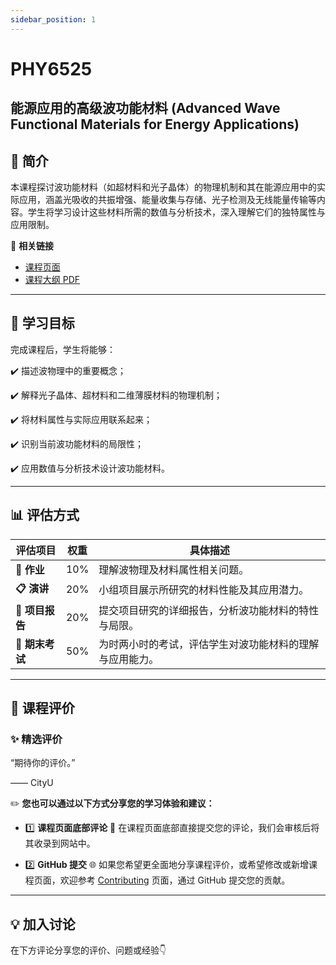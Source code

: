 ```yaml
---
sidebar_position: 1
---
```


# PHY6525
## 能源应用的高级波功能材料 (Advanced Wave Functional Materials for Energy Applications)

## **📘 简介**
本课程探讨波功能材料（如超材料和光子晶体）的物理机制和其在能源应用中的实际应用，涵盖光吸收的共振增强、能量收集与存储、光子检测及无线能量传输等内容。学生将学习设计这些材料所需的数值与分析技术，深入理解它们的独特属性与应用限制。

🔗 **相关链接**
- [课程页面](https://www.cityu.edu.hk/catalogue/pg/202425/course/PHY6525.htm)
- [课程大纲 PDF](https://www.cityu.edu.hk/catalogue/pg/202425/course/PHY6525.pdf)

---

## **🎯 学习目标**

完成课程后，学生将能够：

✔️ 描述波物理中的重要概念；

✔️ 解释光子晶体、超材料和二维薄膜材料的物理机制；

✔️ 将材料属性与实际应用联系起来；

✔️ 识别当前波功能材料的局限性；

✔️ 应用数值与分析技术设计波功能材料。

---

## **📊 评估方式**

| **评估项目**          | **权重** | **具体描述**                                                                                       |
|----------------------|---------|---------------------------------------------------------------------------------------------------|
| **📂 作业**           | 10%      | 理解波物理及材料属性相关问题。                                                                        |
| **📋 演讲**           | 20%      | 小组项目展示所研究的材料性能及其应用潜力。                                                             |
| **📂 项目报告**        | 20%      | 提交项目研究的详细报告，分析波功能材料的特性与局限。                                                     |
| **📝 期末考试**       | 50%      | 为时两小时的考试，评估学生对波功能材料的理解与应用能力。                                                   |

---

## **💬 课程评价**

### ✨ **精选评价**
<div className={commentStyles.commentBox}>
    <p className={commentStyles.commentText}>
        “期待你的评价。”
    </p>
    <p className={commentStyles.commentAuthor}>—— CityU</p>
</div>

✏️ **您也可以通过以下方式分享您的学习体验和建议：**

- 1️⃣ **课程页面底部评论**
💬 在课程页面底部直接提交您的评论，我们会审核后将其收录到网站中。

- 2️⃣ **GitHub 提交**
🌐 如果您希望更全面地分享课程评价，或希望修改或新增课程页面，欢迎参考 [Contributing](https://penjc.github.io/CityU/contributing) 页面，通过 GitHub 提交您的贡献。

---

## **💡 加入讨论**

在下方评论分享您的评价、问题或经验👇
<Utterances />

